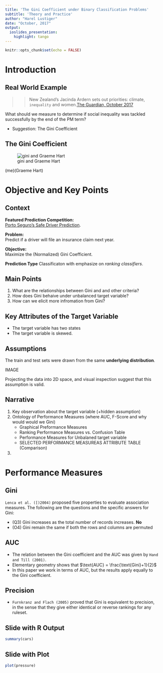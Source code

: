 ```yaml
---
title: 'The Gini Coefficient under Binary Classification Problems'
subtitle: 'Theory and Practice'
author: "Harel Lustiger"
date: "October, 2017"
output: 
  ioslides_presentation: 
    highlight: tango
---
```


```r
knitr::opts_chunk$set(echo = FALSE)
```

<style>
div.footnotes {
  position: absolute;
  bottom: 0;
  margin-bottom: 10px;
  width: 80%;
  font-size: 0.6em;
}
</style>

<script src="https://ajax.googleapis.com/ajax/libs/jquery/3.1.1/jquery.min.js"></script>
<script>
$(document).ready(function() {
  $('slide:not(.backdrop):not(.title-slide)').append('<div class=\"footnotes\">');

  $('footnote').each(function(index) {
    var text  = $(this).html();
    var fnNum = (index+1).toString();
    $(this).html(fnNum.sup());

    var footnote   = fnNum + '. ' + text + '<br/>';
    var oldContent = $(this).parents('slide').children('div.footnotes').html();
    var newContent = oldContent + footnote;
    $(this).parents('slide').children('div.footnotes').html(newContent);
  });
});
</script>


# Introduction

## Real World Example

>> New Zealand's Jacinda Ardern sets out priorities: climate, `inequality` and 
women.<footnote>[The Guardian, October 2017](http://bit.ly/2xbxxwI)</footnote>

What should we measure to determine if social inequality was tackled 
successfully by the end of the PM term?

- Suggestion: The Gini Coefficient

## The Gini Coefficient

![gini and Graeme Hart](images/Gini_and_Graeme_Hart.jpg)

(me)(Graeme Hart)





# Objective and Key Points

## Context

**Featured Prediction Competition:**   
[Porto Seguro’s Safe Driver Prediction](https://www.kaggle.com/c/porto-seguro-safe-driver-prediction).

**Problem:**  
Predict if a driver will file an insurance claim next year.

**Objective:**  
Maximize the (Normalized) Gini Coefficient. 

**Prediction Type**
Classificaton with emphasize on *ranking classifiers*.

## Main Points

1. What are the relationships between Gini and and other criteria?
2. How does Gini behaive under unbalanced target variable?
3. How can we elicit more infromation from Gini?

## Key Attributes of the Target Variable

* The target variable has two states  
* The target variable is skewed.

## Assumptions

The train and test sets were drawn from the same **underlying distribution**.

IMAGE

Projecting the data into 2D space, and visual inspection suggest that this 
assumption is valid.


## Narrative

1. Key observation about the target variable (+hidden assumption)
2. Ontology of Performance Measures (where AUC, F-Score and why would would we Gini)
    * Graphical Preformance Measures
    * Ranking Performance Measures vs. Confusion Table
    * Performance Measures for Unbalaned target variable
    * SELECTED PERFORMANCE MEASUREAS ATTRIBUTE TABLE (Comparison)
3. 


# Performance Measures

## Gini

`Lenca et al. ([)2004)` proposed five properties to evaluate association 
measures. The following are the questions and the specific answers for Gini:

* (Q3) Gini increases as the total number of records increases.
  **No**
* (O4) Gini remain the same if both the rows and columns are permuted

## AUC

* The relation between the Gini coefficient and the AUC was given by 
`Hand and Till (2001)`.
* Elementary geometry shows that $\text{AUC} = \frac{\text{Gini}+1}{2}$
* In this paper we work in terms of AUC, but the results apply equally to the 
Gini coefficient.

## Precision

* `Furnkranz and Flach (2005)` proved that Gini is equivalent to precision, in 
the sense that they give either identical or reverse rankings for any ruleset.

## Slide with R Output

```r
summary(cars)
```

## Slide with Plot

```r
plot(pressure)
```

